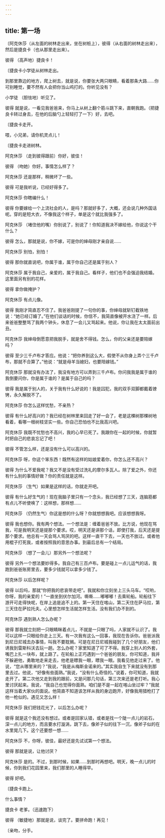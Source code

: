 ```yaml
---
---
---
```

title: 第一场
---




〔阿克休莎（从左面的树林走出来，坐在树桩上），彼得（从右面的树林走出来），然后是捷良卡（也从那里走出来）。





彼得 （高声地）捷良卡！

〔捷良卡小学徒从树林走出。

到那里靠边的地方，爬上树去，就是说，你要张大两只眼睛，看着那条大路……你可别睡觉，要不然有人会把你当山鸡打的。你听见没有？

小学徒 （胆怯地）听见了。

彼得 就是说，一看见我爸爸来，你马上从树上翻个筋斗跳下来，直朝我跑。（把捷良卡转过身去，在他的后脑勺上轻轻打了一下）好，去吧。

〔捷良卡走开。

喂，小兄弟，请你机灵点儿！

〔捷良卡走进树林。

阿克休莎 （走到彼得跟前）你好，彼佳！

彼得 （吻她）你好。事情怎么样了？

阿克休莎 还是那样，稍微坏了一些。

彼得 可是我听说，已经好得多了。

阿克休莎 你瞎编什么！

彼得 你要嫁给一个上流社会的人，是吗？那就好多了，大概，还会说几种外国话呢。穿的是短大衣，不像我这个样子，单是这个就比我强多了。

阿克休莎 （堵住他的嘴）你别说了，别说了！你知道我决不嫁给他，你说这个干什么？

彼得 怎么，那就是说，你不嫁，可是你的婶母刚才亲自说……

阿克休莎 别怕，别怕！

彼得 那你就直说吧，你属于谁，属于你自己还是属于别人？

阿克休莎 属于我自己，亲爱的，属于我自己。看样子，他们也不会强迫我结婚。这里面另有别的花样。

彼得 拿你做掩护？

阿克休莎 有点儿像。

彼得 我刚才简直忍不住了。我爸爸刚提了一句你的事，你婶母就斩钉截铁地说：“她已经订婚了。”在他们谈话的时候，你信不，我简直像被开水浇了一样。后来爸爸整整骂了我两个钟头，休息了一会儿又骂起来。他说，你让我在太太面前出丑。

阿克休莎 我婶母倒愿意把我脱手，就是舍不得钱。怎么，你的父亲还是要陪嫁吗？

彼得 至少三千卢布才答应。他说：“把你养到这么大，假使不从你身上弄个三千卢布，那就不合算了。”他说：“就是母羊当媳妇，也要陪嫁钱。”

阿克休莎 那就没有办法了，我没有地方可以弄到三千卢布。你问我我是属于谁的我倒要问你，你是属于谁的？是属于自己的吗？

彼得 我是属于别人的，关于我有什么好说的！我是囚犯，我的双手双脚都戴着镣铐，永久解脱不了。

阿克休莎 你怎么这样忧愁，不亲热？

彼得 有什么好高兴的？我已经在树林里来回走了好一会了，老是这棵树那棵树地看着，看哪一根树枝坚实一些。你自己恐怕也不比我高兴吧。

阿克休莎 我既不忧愁也不高兴，我的心早已死了。我跟你在一起的时候，你就暂时把自己的悲哀忘记了吧！

彼得 不管怎么样，还是没有什么可以高兴的。

阿克休莎 呀，你这个笨东西！既然有这样的姑娘爱着你，你怎么还不高兴？

彼得 为什么不爱我呢？我又不是没有受过洗礼的摩尔多瓦人。除了爱之外，你还有什么别的事情好做？你的责任就是这样。

阿克休莎 （生气）如果是这样的话，你就走开吧。

彼得 有什么好生气的！现在我脑子里只有一个念头，我已经想了三天，连脑筋都有点儿不听使唤了：这样想，那样想……

阿克休莎 （仍然生气）你这是想的什么呀？你就想想我吧。应该想想我呀。

彼得 我也想你。我有两个想法。一个想法是：缠着爸爸不放。比方说，他现在骂我，可是我明天还是提那个要求。哎，明天还是讲那个话，即使打我，后天还是提那个要求。他总有一天会骂人骂厌的吧。这样一直干下去，一天也不放过。或者他用棍子打死我，或者按照我的意思办事。到最后总有一个结局。

阿克休莎 （想了一会儿）那另外一个想法呢？

彼得 另外一个想法要妙得多。我自己有三百卢布。要是碰上一点儿运气的话，我跑到爸爸账房里去，要多少钱就可以拿多少钱了。

阿克休莎 以后怎样呢？

彼得 以后吗，那就“你把我的悲哀带走吧”。我就和你立刻坐上三头马车。“哎哟，你呀，我的亲爱的！”一直坐到伏尔加河。嘶嘶……嘟嘟嘟！去乘轮船。轮船往下游开可走得快呢，在岸上追是追不上的。第一天住在喀山，第二天住在萨马拉，第三天住在萨拉托夫。心里想怎样生活就怎样生活。没有我们办不到的。

阿克休莎 遇到熟人怎么办呢？

彼得 那我就立刻把一只眼睛眯着点儿，不就是一只眼了吗，人家就不认识了。我可以这样一只眼给你走上三天。有一次我有这么一回事，我现在告诉你。爸爸派我到尼日尼城去办事情，叫我不要耽搁。可是在尼日尼城我碰到了几个好朋友，他们诱我到雷斯科沃去玩一趟。怎么办呢？家里知道了可了不得。我穿上别人的外套，嘴巴上扎一块布，就上路了。在轮船上正巧遇到一个爸爸的朋友。你可知道，我并不躲避他，勇敢地走来走去，他老是瞟我一眼，瞟我一眼。我看见他走过来了。他说，“您从哪里来的？”我说，“我是从梅斯金诺来的。”其实我自生下来就没有到那里去过。他说，“好像有些面熟。”我说，“没有什么奇怪的。”说着，你可知道，我就走开了。第二次他又走到我的跟前，又是问那几句话，第三次来还是老打听。我心里讨厌起来。我说，“我自己也觉得你面熟。咱们是不是一起在喀山坐过牢？”我就这样当着大家伙的面说。他简直不知道该怎样从我的身边跑开，好像我用猎枪打了他一枪似的。遇见又怎么样！

阿克休莎 我们把钱花光了，以后怎么办呢？

彼得 就是这个我还没有想过。或者是回家认错，或者是找一个陡一点儿的岩石，深一点儿的地方，而且要水打漩涡，跳下去，像斧子似的往下一沉，像斧子似的在水里晃几下。这个还要想一想……

阿克休莎 不，你呀，彼佳，最好还是先试试第一个想法。

彼得 那就是说，让他讨厌？

阿克休莎 是的。不过，到那时候，如果……到那时再想吧。明天，晚一点儿的时候，你到我们花园里来，我们那里的人睡得早。

彼得 好吧。

〔捷良卡跑上。

什么事情？

捷良卡 老爹。（迅速跑下）

彼得 （敏捷地）那就是说，谈完了。要拼命跑！再见！

〔亲吻，分手。
